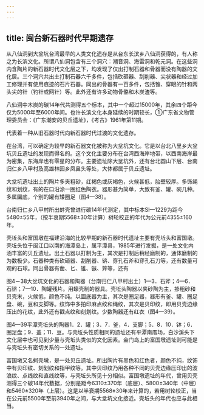 ```yaml
---
---
---
```

title: 闽台新石器时代早期遗存
---



从八仙洞到大坌坑台湾最早的人类文化遗存是从台东长滨乡八仙洞获得的，有人称之为长滨文化。所谓八仙洞包含有三个洞穴：潮音洞、海雷洞和乾元洞。在这些洞内含陶片的新石器时代文化层之下，均发现了仅出打制石器和骨器而没有陶器的文化层。三个洞穴共出土打制石器六千多件，包括砍砸器、刮削器、尖状器和经过加工修理并有使用痕迹的石片石器。同出的骨器有一百多件，包括锥、穿眼的针和两头尖的针（钓针或网针）等。此外还有许多动物骨骼和木炭渣等。

八仙洞中木炭的碳14年代共测得五个标本，其中一个超过15000年，其余四个距今仅为5000年至6000年间。也许长滨文化本身延续的时期较长，①广东省文物管理委员会：《广东潮安的贝丘遗址》，《考古》1961年第11期。

代表着一种从旧石器时代向新石器时代过渡的文化遗存。

在台湾，可以确定为较早的新石器文化被称为大坌坑文化。它是以台北八里乡大坌坑贝丘遗址的发现而得名的。这个文化主要分布在台湾西海岸地带，以西南海岸最为密集，东海岸也有零星的分布。主要遗址除大坌坑外，还有台北圆山下层、台南归仁乡八甲村及高雄林园乡凤鼻头等处，大体都属于贝丘遗址。

大坌坑遗址出土的陶片多夹粗砂，红褐色或灰褐色，火候甚低，胎壁较厚。多饰绳纹和划纹，有的在口沿涂一圈红色陶衣。器形甚为简单，大致有釜、罐、碗几种。多属圜底，个别的罐有矮圈足（图4—38）。

台南归仁乡八甲村所出蚌壳曾进行碳14年代测定，其中标本SI—1229为距今5480±55年，（按半衰期5568±30年计算）树轮校正的年代为公元前4355±160年。

壳坵头和富国墩在福建沿海的比较早期的新石器时代遗址主要有壳坵头和富国墩。壳坵头位于闽江口以南的海潭岛上，属平潭县，1985年进行发掘，是一处文化内涵丰富的贝丘遗址。出土石器以打制为主，其次是打制后稍经磨制的，通体磨制的为数极少。石器种类有砍砸器、刮削器、锛、穿孔石斧和穿孔石刀等，还有数量可观的石球。同出骨器有凿、匕、锥、镞、笄等，还有

图4－38大坌坑文化的石器和陶器（台南归仁八甲村出土）1—3．石斧；4—6．石锛；7—10．陶罐残片。用蠔壳制的器具。壳坵头陶器以夹砂陶为主，掺粗砂和贝壳末，火候低，颜色不纯。以圜底器为主，其次是圈足器，器形有釜、罐、圈足盘、碗，豆和支脚等。纹饰中多拍印麻点纹和绳纹，其次是贝印纹，即用贝壳边缘压出的花纹，此外还有戳点纹和刻划纹。少数陶器还有红衣（图4—39）。

图4—39平潭壳坵头的陶器1．2．罐；3．7．釜，4．支脚；5．8．10．钵；6．圈足盘；9．盖；11．豆。与壳坵头性质相同的遗址还有平潭南厝场，白沙溪头下文化层中也可见到少量与壳坵头类似的文化因素。金门岛上的富国墩遗址则可能是与壳坵头有密切关系的一处遗址。

富国墩又名蚵壳墩，是一处贝丘遗址。所出陶片有黑色和红色者，颜色不纯，纹饰中有贝印纹、刻划纹和指甲纹等。其中贝印纹乃用各种不同的贝壳边缘压印出的波浪纹、点线纹和直线纹等，与壳坵头所见十分相似。富国墩遗址的年代，曾用贝壳测得三个碳14年代数据，分别是距今6310±370年（底层）、5800±340年（中层）和5460±320年（上层）。这是以半衰期5568±30年来计算的，若用树轮校正，当在公元前5500年至前3940年之间，与大坌坑文化接近。壳坵头的年代也应与此相当。